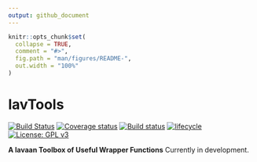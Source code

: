 ```yaml
---
output: github_document
---
```


<!-- README.md is generated from README.Rmd. Please edit that file -->

```r
knitr::opts_chunk$set(
  collapse = TRUE,
  comment = "#>",
  fig.path = "man/figures/README-",
  out.width = "100%"
)
```

# lavTools

[![Build Status](https://travis-ci.com/mddavila/lavTools.svg?token=csxR3TjAK4Lsmjcx7gXo&branch=master)](https://travis-ci.com/mddavila/lavTools)
[![Coverage status](https://codecov.io/gh/mddavila/lavTools/branch/master/graph/badge.svg)](https://codecov.io/github/mddavila/lavTools?branch=master)
[![Build status](https://ci.appveyor.com/api/projects/status/pax07iujvysry998?svg=true)](https://ci.appveyor.com/project/mddavila/lavtools)
[![lifecycle](https://img.shields.io/badge/lifecycle-experimental-orange.svg)](https://www.tidyverse.org/lifecycle/#experimental)
 [![License: GPL v3](https://img.shields.io/badge/License-GPLv3-blue.svg)](https://www.gnu.org/licenses/gpl-3.0)

**A lavaan Toolbox of Useful Wrapper Functions**
Currently in development.


